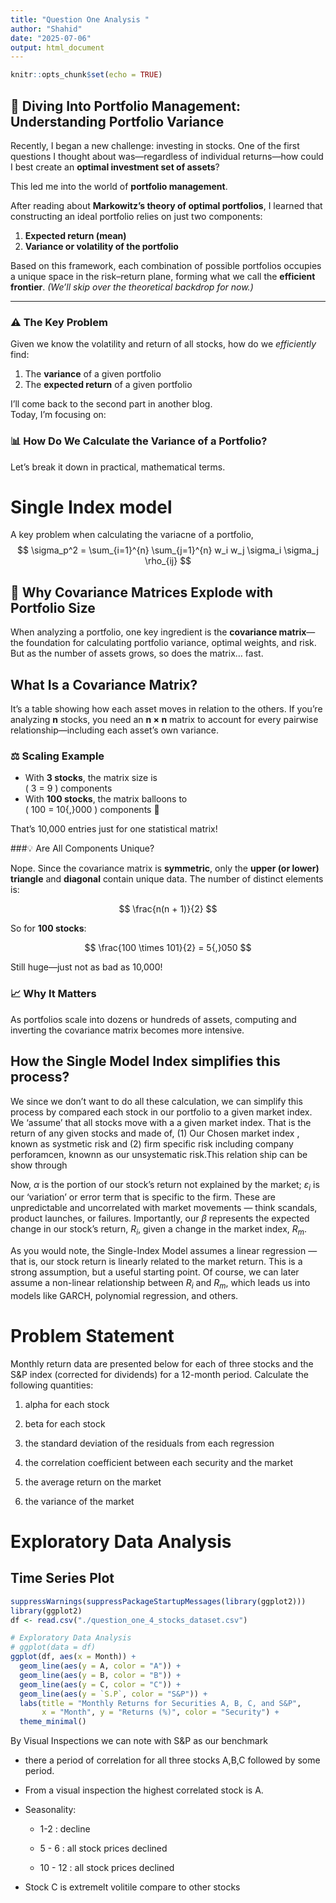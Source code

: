 ```yaml
---
title: "Question One Analysis "
author: "Shahid"
date: "2025-07-06"
output: html_document
---
```


```r
knitr::opts_chunk$set(echo = TRUE)
```

## 💼 Diving Into Portfolio Management: Understanding Portfolio Variance

Recently, I began a new challenge: investing in stocks. One of the first questions I thought about was—regardless of individual returns—how could I best create an **optimal investment set of assets**?

This led me into the world of **portfolio management**.

After reading about **Markowitz's theory of optimal portfolios**, I learned that constructing an ideal portfolio relies on just two components:

1. **Expected return (mean)**
2. **Variance or volatility of the portfolio**

Based on this framework, each combination of possible portfolios occupies a unique space in the risk–return plane, forming what we call the **efficient frontier**. *(We’ll skip over the theoretical backdrop for now.)*

---

### ⚠️ The Key Problem

Given we know the volatility and return of all stocks, how do we *efficiently* find:

1. The **variance** of a given portfolio
2. The **expected return** of a given portfolio

I’ll come back to the second part in another blog.  
Today, I’m focusing on:

### 📊 How Do We Calculate the Variance of a Portfolio?

Let’s break it down in practical, mathematical terms.


# Single Index model 

A key problem when calculating the variacne of a portfolio, 
$$
\sigma_p^2 = \sum_{i=1}^{n} \sum_{j=1}^{n} w_i w_j \sigma_i \sigma_j \rho_{ij}
$$


## 🧠 Why Covariance Matrices Explode with Portfolio Size

When analyzing a portfolio, one key ingredient is the **covariance matrix**—the foundation for calculating portfolio variance, optimal weights, and risk. But as the number of assets grows, so does the matrix... fast.

## What Is a Covariance Matrix?

It’s a table showing how each asset moves in relation to the others. If you're analyzing **n** stocks, you need an **n × n** matrix to account for every pairwise relationship—including each asset’s own variance.

### ⚖️ Scaling Example

- With **3 stocks**, the matrix size is  
  \( 3 \times 3 = 9 \) components
- With **100 stocks**, the matrix balloons to  
  \( 100 \times 100 = 10{,}000 \) components 😬

That's 10,000 entries just for one statistical matrix!

###💡 Are All Components Unique?

Nope. Since the covariance matrix is **symmetric**, only the **upper (or lower) triangle** and **diagonal** contain unique data. The number of distinct elements is:

$$
\frac{n(n + 1)}{2}
$$

So for **100 stocks**:

$$
\frac{100 \times 101}{2} = 5{,}050
$$

Still huge—just not as bad as 10,000!

### 📈 Why It Matters

As portfolios scale into dozens or hundreds of assets, computing and inverting the covariance matrix becomes more intensive.

## How the Single Model Index simplifies this process?
We since we don't want to do all these calculation, we can simplify this process by compared each stock in our portfolio to a given market index. We 'assume' that all stocks move with a a given market index. That is the return of any given stocks and made of, (1) Our Chosen market index , known as systmetic risk and (2) firm specific risk including company perforamcen, knownn as our unsystematic risk.This relation ship can be show through 

\begin{equation}
R_i = = \text{unsystematic risk + systematic risk} = \alpha_i + \varepsilon_i + \beta_i R_m 
\end{equation}

Now, $\alpha$ is the portion of our stock’s return not explained by the market; $\varepsilon_i$ is our 'variation' or error term that is specific to the firm. These are unpredictable and uncorrelated with market movements — think scandals, product launches, or failures. Importantly, our $\beta$ represents the expected change in our stock’s return, $R_i$, given a change in the market index, $R_m$.

As you would note, the Single-Index Model assumes a linear regression — that is, our stock return is linearly related to the market return. This is a strong assumption, but a useful starting point. Of course, we can later assume a non-linear relationship between $R_i$ and $R_m$, which leads us into models like GARCH, polynomial regression, and others.



# Problem Statement

Monthly return data are presented below for each of three stocks and the S&P index
(corrected for dividends) for a 12-month period. Calculate the following quantities:

1. alpha for each stock

2. beta for each stock

3. the standard deviation of the residuals from each regression

4. the correlation coefficient between each security and the market

5. the average return on the market

6. the variance of the market

# Exploratory Data Analysis 
## Time Series Plot

```r
suppressWarnings(suppressPackageStartupMessages(library(ggplot2)))
library(ggplot2)
df <- read.csv("./question_one_4_stocks_dataset.csv")

# Exploratory Data Analysis
# ggplot(data = df)
ggplot(df, aes(x = Month)) + 
  geom_line(aes(y = A, color = "A")) + 
  geom_line(aes(y = B, color = "B")) + 
  geom_line(aes(y = C, color = "C")) + 
  geom_line(aes(y = `S.P`, color = "S&P")) + 
  labs(title = "Monthly Returns for Securities A, B, C, and S&P", 
       x = "Month", y = "Returns (%)", color = "Security") +
  theme_minimal()
```
By Visual Inspections we can note with S&P as our benchmark 

- there a period of correlation for all three stocks A,B,C followed by some period.

- From a visual inspection the highest correlated stock is A.

- Seasonality: 
  - 1-2 : decline 
  
  - 5 - 6 : all stock prices declined 
  
  - 10 - 12 : all stock prices declined

- Stock C is extremelt volitile compare to other stocks



